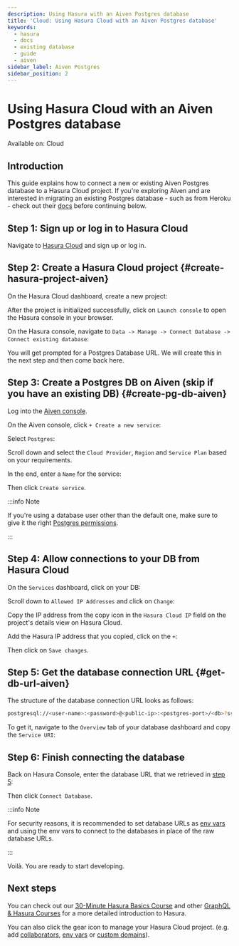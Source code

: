 ```yaml
---
description: Using Hasura with an Aiven Postgres database
title: 'Cloud: Using Hasura Cloud with an Aiven Postgres database'
keywords:
  - hasura
  - docs
  - existing database
  - guide
  - aiven
sidebar_label: Aiven Postgres
sidebar_position: 2
---
```



# Using Hasura Cloud with an Aiven Postgres database

<div className='badge badge--primary heading-badge'>Available on: Cloud</div>

## Introduction

This guide explains how to connect a new or existing Aiven Postgres database to a Hasura Cloud project. If you're
exploring Aiven and are interested in migrating an existing Postgres database - such as from Heroku - check out their
[docs](https://docs.aiven.io/docs/products/postgresql/howto/migrate-pg-dump-restore.html) before continuing below.

## Step 1: Sign up or log in to Hasura Cloud

Navigate to [Hasura Cloud](https://cloud.hasura.io/signup/?pg=docs&plcmt=body&cta=navigate-to-hasura-cloud&tech=default)
and sign up or log in.

## Step 2: Create a Hasura Cloud project {#create-hasura-project-aiven}

On the Hasura Cloud dashboard, create a new project:

<Thumbnail src='/img/cloud-dbs/create-hasura-cloud-project.png' alt='Create Hasura Cloud project' width='1000px' />

After the project is initialized successfully, click on `Launch console` to open the Hasura console in your browser.

On the Hasura console, navigate to `Data -> Manage -> Connect Database -> Connect existing database`:

You will get prompted for a Postgres Database URL. We will create this in the next step and then come back here.

<Thumbnail src='/img/cloud-dbs/existing-db-setup.png' alt='Hasura Cloud database setup' width='700px' />

## Step 3: Create a Postgres DB on Aiven (skip if you have an existing DB) {#create-pg-db-aiven}

Log into the [Aiven console](https://console.aiven.io/login).

On the Aiven console, click `+ Create a new service`:

<Thumbnail src='/img/cloud-dbs/aiven/create-new-service.png' alt='Create a new service on Aiven' width='1000px' />

Select `Postgres`:

<Thumbnail src='/img/cloud-dbs/aiven/select-postgres.png' alt='Select Postgres on Aiven' width='1000px' />

Scroll down and select the `Cloud Provider`, `Region` and `Service Plan` based on your requirements.

In the end, enter a `Name` for the service:

<Thumbnail src='/img/cloud-dbs/aiven/create-service.png' alt='Create a service on Aiven' width='1000px' />

Then click `Create service`.

:::info Note

If you're using a database user other than the default one, make sure to give it the right
[Postgres permissions](/deployment/postgres-requirements.mdx#managed-pg-permissions).

:::

## Step 4: Allow connections to your DB from Hasura Cloud

On the `Services` dashboard, click on your DB:

<Thumbnail src='/img/cloud-dbs/aiven/select-db.png' alt='Select DB on Aiven' width='1000px' />

Scroll down to `Allowed IP Addresses` and click on `Change`:

<Thumbnail
  src='/img/cloud-dbs/aiven/change-allowed-ip-addresses.png'
  alt='Change allowed IP addresses on Aiven'
  width='1000px'
/>

Copy the IP address from the copy icon in the `Hasura Cloud IP` field on the project's details view on Hasura Cloud.

<Thumbnail src='/img/projects/hasura-cloud-ip.png' alt='Hasura Cloud IP field' width='1000px' />

Add the Hasura IP address that you copied, click on the `+`:

<Thumbnail src='/img/cloud-dbs/aiven/add-hasura-ip.png' alt='Add the Hasura IP on Aiven' width='1000px' />

Then click on `Save changes`.

## Step 5: Get the database connection URL {#get-db-url-aiven}

The structure of the database connection URL looks as follows:

```bash
postgresql://<user-name>:<password>@<public-ip>:<postgres-port>/<db>?sslmode=require
```

To get it, navigate to the `Overview` tab of your database dashboard and copy the `Service URI`:

<Thumbnail src='/img/cloud-dbs/aiven/copy-service-uri.png' alt='Copy the service URI on Aiven' width='1000px' />

## Step 6: Finish connecting the database

Back on Hasura Console, enter the database URL that we retrieved in [step 5](#get-db-url-aiven):

<Thumbnail src='/img/cloud-dbs/aiven/Aiven-complete.png' alt='Database setup' width='600px' />

Then click `Connect Database`.

:::info Note

For security reasons, it is recommended to set database URLs as [env vars](/projects/env-vars.mdx) and using the env
vars to connect to the databases in place of the raw database URLs.

:::

Voilà. You are ready to start developing.

<Thumbnail src='/img/cloud-dbs/hasura-console.png' alt='Hasura console' width='1100px' />

## Next steps

You can check out our [30-Minute Hasura Basics Course](https://hasura.io/learn/graphql/hasura/introduction/) and other
[GraphQL & Hasura Courses](https://hasura.io/learn/) for a more detailed introduction to Hasura.

You can also click the gear icon to manage your Hasura Cloud project. (e.g. add
[collaborators](/projects/collaborators.mdx), [env vars](/projects/env-vars.mdx) or
[custom domains](/projects/domains.mdx)).

<Thumbnail src='/img/getting-started/project-manage.png' alt='Project actions' width='860px' />
